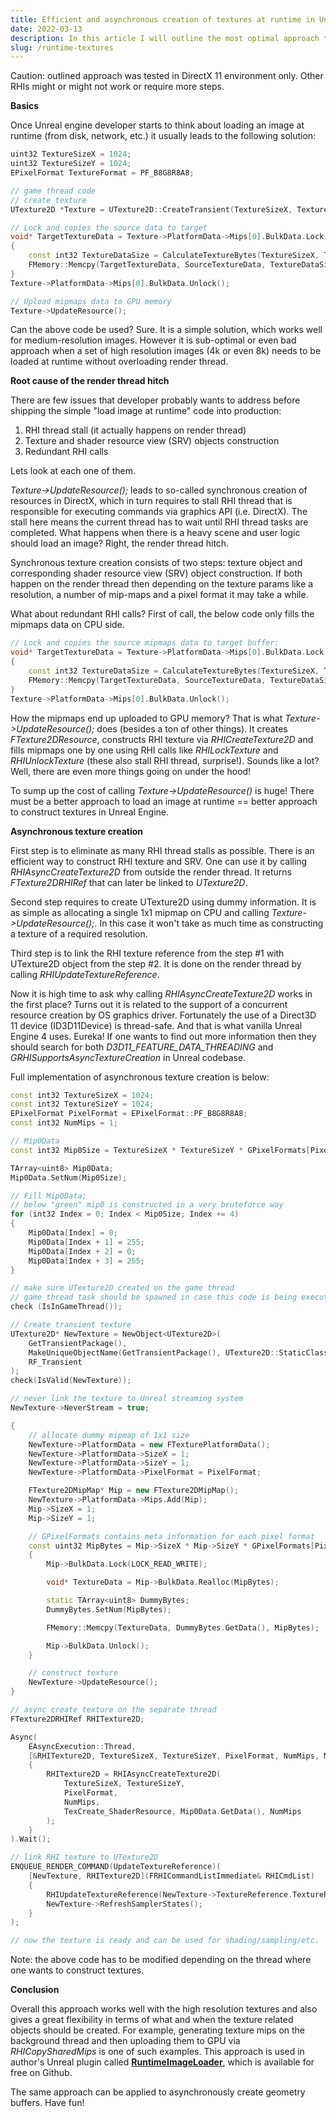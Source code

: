 ```yaml
---
title: Efficient and asynchronous creation of textures at runtime in Unreal Engine
date: 2022-03-13
description: In this article I will outline the most optimal approach to create textures in Unreal at runtime without hitches.
slug: /runtime-textures
---
```


Caution: outlined approach was tested in DirectX 11 environment only. Other RHIs might or might not work or require more steps.

**Basics**

Once Unreal engine developer starts to think about loading an image at runtime (from disk, network, etc.) it usually leads to the following solution:
```cpp
uint32 TextureSizeX = 1024;
uint32 TextureSizeY = 1024;
EPixelFormat TextureFormat = PF_B8G8R8A8;

// game thread code
// create texture
UTexture2D *Texture = UTexture2D::CreateTransient(TextureSizeX, TextureSizeY, TextureFormat);

// Lock and copies the source data to target
void* TargetTextureData = Texture->PlatformData->Mips[0].BulkData.Lock(LOCK_READ_WRITE);
{
	const int32 TextureDataSize = CalculateTextureBytes(TextureSizeX, TextureSizeY, TextureFormat);
	FMemory::Memcpy(TargetTextureData, SourceTextureData, TextureDataSize);
}
Texture->PlatformData->Mips[0].BulkData.Unlock();

// Upload mipmaps data to GPU memory
Texture->UpdateResource();
```

Can the above code be used? Sure. It is a simple solution, which works well for medium-resolution images. However it is sub-optimal or even bad approach when a set of high resolution images (4k or even 8k) needs to be loaded at runtime without overloading render thread.

**Root cause of the render thread hitch**  

There are few issues that developer probably wants to address before shipping the simple "load image at runtime" code into production:
1) RHI thread stall (it actually happens on render thread)
2) Texture and shader resource view (SRV) objects construction
3) Redundant RHI calls 

Lets look at each one of them. 

*Texture->UpdateResource();* leads to so-called synchronous creation of resources in DirectX, which in turn requires to stall RHI thread that is responsible for executing commands via graphics API (i.e. DirectX). The stall here means the current thread has to wait until RHI thread tasks are completed. What happens when there is a heavy scene and user logic should load an image? Right, the render thread hitch. 

Synchronous texture creation consists of two steps: texture object and corresponding shader resource view (SRV) object construction. If both happen on the render thread then depending on the texture params like a resolution, a number of mip-maps and a pixel format it may take a while. 

What about redundant RHI calls? First of call, the below code only fills the mipmaps data on CPU side.

```cpp
// Lock and copies the source mipmaps data to target buffer:
void* TargetTextureData = Texture->PlatformData->Mips[0].BulkData.Lock(LOCK_READ_WRITE);
{
	const int32 TextureDataSize = CalculateTextureBytes(TextureSizeX, TextureSizeY, TextureFormat);
	FMemory::Memcpy(TargetTextureData, SourceTextureData, TextureDataSize);
}
Texture->PlatformData->Mips[0].BulkData.Unlock();
```

How the mipmaps end up uploaded to GPU memory? That is what *Texture->UpdateResource();* does (besides a ton of other things). It creates *FTexture2DResource*, constructs RHI texture via *RHICreateTexture2D* and fills mipmaps one by one using RHI calls like *RHILockTexture* and *RHIUnlockTexture* (these also stall RHI thread, surprise!). Sounds like a lot? Well, there are even more things going on under the hood!


To sump up the cost of calling *Texture->UpdateResource()* is huge! There must be a better approach to load an image at runtime == better approach to construct textures in Unreal Engine.


**Asynchronous texture creation** 

First step is to eliminate as many RHI thread stalls as possible. There is an efficient way to construct RHI texture and SRV. One can use it by calling *RHIAsyncCreateTexture2D* from outside the render thread. It returns *FTexture2DRHIRef* that can later be linked to *UTexture2D*.

Second step requires to create UTexture2D using dummy information. It is as simple as allocating a single 1x1 mipmap on CPU and calling *Texture->UpdateResource();*. In this case it won't take as much time as constructing a texture of a required resolution.  

Third step is to link the RHI texture reference from the step #1 with UTexture2D object from the step #2. It is done on the render thread by calling *RHIUpdateTextureReference*.

Now it is high time to ask why calling *RHIAsyncCreateTexture2D* works in the first place? Turns out it is related to the support of a concurrent resource creation by OS graphics driver. Fortunately the use of a Direct3D 11 device (ID3D11Device) is thread-safe. And that is what vanilla Unreal Engine 4 uses. Eureka! If one wants to find out more information then they should search for both *D3D11_FEATURE_DATA_THREADING* and *GRHISupportsAsyncTextureCreation* in Unreal codebase.

Full implementation of asynchronous texture creation is below:
```cpp
const int32 TextureSizeX = 1024;
const int32 TextureSizeY = 1024;
EPixelFormat PixelFormat = EPixelFormat::PF_B8G8R8A8;
const int32 NumMips = 1;

// Mip0Data
const int32 Mip0Size = TextureSizeX * TextureSizeY * GPixelFormats[PixelFormat].BlockBytes;

TArray<uint8> Mip0Data;
Mip0Data.SetNum(Mip0Size);

// Fill Mip0Data;
// below "green" mip0 is constructed in a very bruteforce way
for (int32 Index = 0; Index < Mip0Size; Index += 4)
{
	Mip0Data[Index] = 0;
	Mip0Data[Index + 1] = 255;
	Mip0Data[Index + 2] = 0;
	Mip0Data[Index + 3] = 255;
}

// make sure UTexture2D created on the game thread 
// game thread task should be spawned in case this code is being executed on the separated thread
check (IsInGameThread());

// Create transient texture
UTexture2D* NewTexture = NewObject<UTexture2D>(
	GetTransientPackage(), 
	MakeUniqueObjectName(GetTransientPackage(), UTexture2D::StaticClass(), *BaseFilename),
	RF_Transient
);
check(IsValid(NewTexture));

// never link the texture to Unreal streaming system
NewTexture->NeverStream = true;

{
	// allocate dummy mipmap of 1x1 size
	NewTexture->PlatformData = new FTexturePlatformData();
	NewTexture->PlatformData->SizeX = 1;
	NewTexture->PlatformData->SizeY = 1;
	NewTexture->PlatformData->PixelFormat = PixelFormat;

	FTexture2DMipMap* Mip = new FTexture2DMipMap();
	NewTexture->PlatformData->Mips.Add(Mip);
	Mip->SizeX = 1;
	Mip->SizeY = 1;

	// GPixelFormats contains meta information for each pixel format 
	const uint32 MipBytes = Mip->SizeX * Mip->SizeY * GPixelFormats[PixelFormat].BlockBytes;
	{
		Mip->BulkData.Lock(LOCK_READ_WRITE);

		void* TextureData = Mip->BulkData.Realloc(MipBytes);

		static TArray<uint8> DummyBytes;
		DummyBytes.SetNum(MipBytes);

		FMemory::Memcpy(TextureData, DummyBytes.GetData(), MipBytes);

		Mip->BulkData.Unlock();
	}

	// construct texture
	NewTexture->UpdateResource();
}

// async create texture on the separate thread
FTexture2DRHIRef RHITexture2D;

Async(
	EAsyncExecution::Thread, 
	[&RHITexture2D, TextureSizeX, TextureSizeY, PixelFormat, NumMips, Mip0Data]
	{
		RHITexture2D = RHIAsyncCreateTexture2D(
			TextureSizeX, TextureSizeY,
			PixelFormat,
			NumMips,
			TexCreate_ShaderResource, Mip0Data.GetData(), NumMips
		);
	}
).Wait();

// link RHI texture to UTexture2D
ENQUEUE_RENDER_COMMAND(UpdateTextureReference)(
    [NewTexture, RHITexture2D](FRHICommandListImmediate& RHICmdList)
    {
        RHIUpdateTextureReference(NewTexture->TextureReference.TextureReferenceRHI, RHITexture2D);
		NewTexture->RefreshSamplerStates();
    }
);

// now the texture is ready and can be used for shading/sampling/etc. 

```

Note: the above code has to be modified depending on the thread where one wants to construct textures.

**Conclusion**

Overall this approach works well with the high resolution textures and also gives a great flexibility in terms of what and when the texture related objects should be created. For example, generating texture mips on the background thread and then uploading them to GPU via *RHICopySharedMips* is one of such examples. This approach is used in author's Unreal plugin called [**RuntimeImageLoader**](https://github.com/RaiaN/ue4_runtimeimageloader), which is available for free on Github. 

The same approach can be applied to asynchronously create geometry buffers. Have fun!
